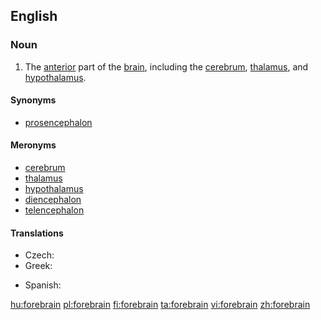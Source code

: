 ==English==
{{wikipedia}}
===Noun===
{{en-noun}}

# {{anatomy}} The [[anterior]] part of the [[brain]], including the [[cerebrum]], [[thalamus]], and [[hypothalamus]].

====Synonyms====
* [[prosencephalon]]

====Meronyms====
* [[cerebrum]]
* [[thalamus]]
* [[hypothalamus]]
* [[diencephalon]]
* [[telencephalon]]

====Translations====
{{trans-top|part of the brain}}
* Czech: {{t-|cs|přední mozek|m}}
* Greek: {{t|el|πρόσθιος εγκέφαλος|m|tr=prósthios egkéfalos|sc=Grek}}
{{trans-mid}}
* Spanish: {{t|es|prosencéfalo|m}}
{{trans-bottom}}

[[hu:forebrain]]
[[pl:forebrain]]
[[fi:forebrain]]
[[ta:forebrain]]
[[vi:forebrain]]
[[zh:forebrain]]